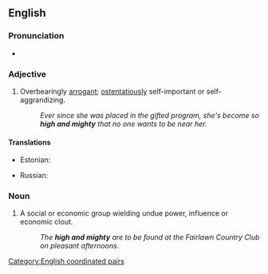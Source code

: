 ==English==

===Pronunciation===
* {{audio|en|en-au-high and mighty.ogg|Audio (AU)}}

===Adjective===
{{en-adj|higher and mightier|sup=highest and mightiest|more}}
# {{lb|en|idiomatic}} Overbearingly [[arrogant]]; [[ostentatiously]] self-important or self-aggrandizing.
#: ''Ever since she was placed in the gifted program, she's become so '''high and mighty''' that no one wants to be near her.''

====Translations====
{{trans-top|overbearingly arrogant}}
* Estonian: {{t|et|ennasttäis}}
{{trans-mid}}
* Russian: {{t+|ru|великий и могучий}}
{{trans-bottom}}

===Noun===
{{en-plural noun}}

# {{lb|en|idiomatic}} A social or economic group wielding undue power, influence or economic clout.
#: ''The '''high and mighty''' are to be found at the Fairlawn Country Club on pleasant afternoons.''

[[Category:English coordinated pairs]]
{{C|en|Personality}}